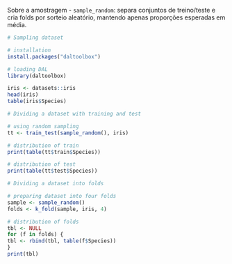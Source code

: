 Sobre a amostragem
- `sample_random`: separa conjuntos de treino/teste e cria folds por sorteio aleatório, mantendo apenas proporções esperadas em média.

```r
# Sampling dataset

# installation 
install.packages("daltoolbox")

# loading DAL
library(daltoolbox) 
```

```r
iris <- datasets::iris
head(iris)
table(iris$Species)
```

```r
# Dividing a dataset with training and test

# using random sampling
tt <- train_test(sample_random(), iris)

# distribution of train
print(table(tt$train$Species))

# distribution of test
print(table(tt$test$Species))
```

```r
# Dividing a dataset into folds

# preparing dataset into four folds
sample <- sample_random()
folds <- k_fold(sample, iris, 4)

# distribution of folds
tbl <- NULL
for (f in folds) {
tbl <- rbind(tbl, table(f$Species))
}
print(tbl)
```

